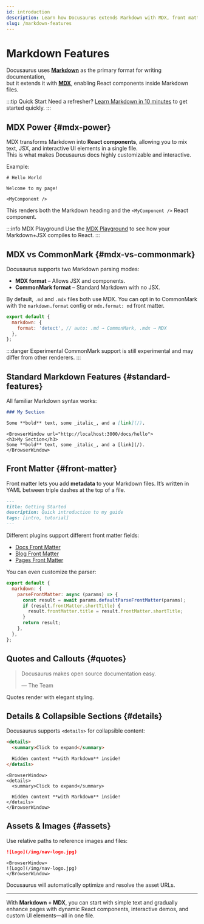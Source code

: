 ```yaml
---
id: introduction
description: Learn how Docusaurus extends Markdown with MDX, front matter, components, and interactive elements.
slug: /markdown-features
---
```


# Markdown Features

Docusaurus uses **[Markdown](https://commonmark.org/)** as the primary format for writing documentation,  
but it extends it with **[MDX](https://mdxjs.com/)**, enabling React components inside Markdown files.

:::tip Quick Start
Need a refresher? [Learn Markdown in 10 minutes](https://commonmark.org/help/) to get started quickly.
:::

<AdsComponent />

## MDX Power {#mdx-power}

MDX transforms Markdown into **React components**, allowing you to mix text, JSX, and interactive UI elements in a single file.  
This is what makes Docusaurus docs highly customizable and interactive.

Example:

```mdx title="hello.mdx"
# Hello World

Welcome to my page!

<MyComponent />
````

This renders both the Markdown heading and the `<MyComponent />` React component.

:::info MDX Playground
Use the [MDX Playground](https://mdxjs.com/playground/) to see how your Markdown+JSX compiles to React.
:::

<AdsComponent />

## MDX vs CommonMark {#mdx-vs-commonmark}

Docusaurus supports two Markdown parsing modes:

* **MDX format** – Allows JSX and components.
* **CommonMark format** – Standard Markdown with no JSX.

By default, `.md` and `.mdx` files both use MDX.
You can opt in to CommonMark with the `markdown.format` config or `mdx.format: md` front matter.

```js title="docusaurus.config.js"
export default {
  markdown: {
    format: 'detect', // auto: .md → CommonMark, .mdx → MDX
  },
};
```

:::danger Experimental
CommonMark support is still experimental and may differ from other renderers.
:::

<AdsComponent />

## Standard Markdown Features {#standard-features}

All familiar Markdown syntax works:

```md title="hello.mdx"
### My Section

Some **bold** text, some _italic_, and a [link](/).
```

```mdx-code-block
<BrowserWindow url="http://localhost:3000/docs/hello">
<h3>My Section</h3>
Some **bold** text, some _italic_, and a [link](/).
</BrowserWindow>
```

<AdsComponent />

## Front Matter {#front-matter}

Front matter lets you add **metadata** to your Markdown files.
It’s written in YAML between triple dashes at the top of a file.

```md title="getting-started.mdx"
---
title: Getting Started
description: Quick introduction to my guide
tags: [intro, tutorial]
---
```

Different plugins support different front matter fields:

* [Docs Front Matter](https://docusaurus.io/docs/api/plugins/@docusaurus/plugin-content-docs#markdown-front-matter)
* [Blog Front Matter](https://docusaurus.io/docs/api/plugins/@docusaurus/plugin-content-blog#markdown-front-matter)
* [Pages Front Matter](https://docusaurus.io/docs/api/plugins/@docusaurus/plugin-content-pages#markdown-front-matter)

You can even customize the parser:

```js title="docusaurus.config.js"
export default {
  markdown: {
    parseFrontMatter: async (params) => {
      const result = await params.defaultParseFrontMatter(params);
      if (result.frontMatter.shortTitle) {
        result.frontMatter.title = result.frontMatter.shortTitle;
      }
      return result;
    },
  },
};
```

<AdsComponent />

## Quotes and Callouts {#quotes}

> Docusaurus makes open source documentation easy.
>
> — The Team

Quotes render with elegant styling.

## Details & Collapsible Sections {#details}

Docusaurus supports `<details>` for collapsible content:

```md
<details>
  <summary>Click to expand</summary>

  Hidden content **with Markdown** inside!
</details>
```

```mdx-code-block
<BrowserWindow>
<details>
  <summary>Click to expand</summary>

  Hidden content **with Markdown** inside!
</details>
</BrowserWindow>
```

<AdsComponent />

## Assets & Images {#assets}

Use relative paths to reference images and files:

```md
![Logo](/img/nav-logo.jpg)
```

```mdx-code-block
<BrowserWindow>
![Logo](/img/nav-logo.jpg)
</BrowserWindow>
```

Docusaurus will automatically optimize and resolve the asset URLs.

---

With **Markdown + MDX**, you can start with simple text and gradually enhance pages with
dynamic React components, interactive demos, and custom UI elements—all in one file.
